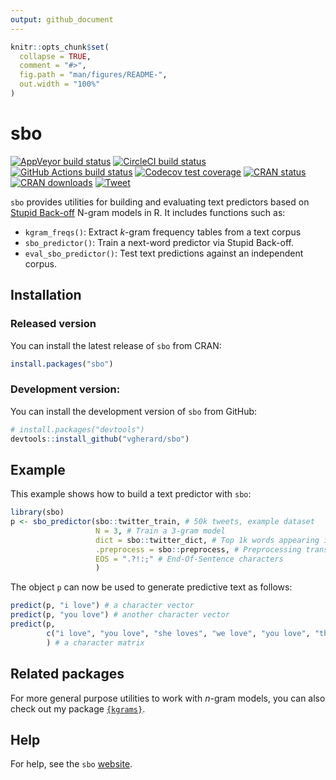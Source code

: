 ```yaml
---
output: github_document
---
```


<!-- README.md is generated from README.Rmd. Please edit that file -->

```r
knitr::opts_chunk$set(
  collapse = TRUE,
  comment = "#>",
  fig.path = "man/figures/README-",
  out.width = "100%"
)
```

# sbo

<!-- badges: start -->
[![AppVeyor build status](https://ci.appveyor.com/api/projects/status/github/vgherard/sbo?branch=master&svg=true)](https://ci.appveyor.com/project/vgherard/sbo)
[![CircleCI build status](https://circleci.com/gh/vgherard/sbo.svg?style=svg)](https://circleci.com/gh/vgherard/sbo)
[![GitHub Actions build status](https://github.com/vgherard/sbo/workflows/R-CMD-check/badge.svg)](https://github.com/vgherard/sbo/actions)
[![Codecov test coverage](https://codecov.io/gh/vgherard/sbo/branch/master/graph/badge.svg)](https://codecov.io/gh/vgherard/sbo?branch=master)
[![CRAN status](https://www.r-pkg.org/badges/version/sbo)](https://CRAN.R-project.org/package=sbo)
[![CRAN downloads](http://cranlogs.r-pkg.org/badges/grand-total/sbo)](https://CRAN.R-project.org/package=sbo)
[![Tweet](https://img.shields.io/twitter/url/http/shields.io.svg?style=social)](https://twitter.com/intent/tweet?text={sbo}: Stupid Back-Off N-gram Models in R&url=https://vgherard.github.io/sbo&via=ValerioGherardi&hashtags=rstats,nlp,ngrams)
<!-- badges: end -->

`sbo` provides utilities for building and evaluating text predictors based on 
[Stupid Back-off](https://www.aclweb.org/anthology/D07-1090.pdf) N-gram models 
in R. It includes functions such as:

- `kgram_freqs()`: Extract $k$-gram frequency tables from a text corpus
- `sbo_predictor()`: Train a next-word predictor via Stupid Back-off.
- `eval_sbo_predictor()`: Test text predictions against an independent corpus.

## Installation

### Released version

You can install the latest release of `sbo` from CRAN:

``` r
install.packages("sbo")
```

### Development version:

You can install the development version of `sbo` from GitHub:

``` r
# install.packages("devtools")
devtools::install_github("vgherard/sbo")
```

## Example

This example shows how to build a text predictor with `sbo`:

```r
library(sbo)
p <- sbo_predictor(sbo::twitter_train, # 50k tweets, example dataset
                   N = 3, # Train a 3-gram model
                   dict = sbo::twitter_dict, # Top 1k words appearing in corpus
                   .preprocess = sbo::preprocess, # Preprocessing transformation
                   EOS = ".?!:;" # End-Of-Sentence characters
                   )
```

The object `p` can now be used to generate predictive text as follows:

```r
predict(p, "i love") # a character vector
predict(p, "you love") # another character vector
predict(p, 
        c("i love", "you love", "she loves", "we love", "you love", "they love")
        ) # a character matrix
```

## Related packages

For more general purpose utilities to work with $n$-gram models, you can also check out my package [`{kgrams}`](https://vgherard.github.io/kgrams/).

## Help

For help, see  the `sbo` [website](https://vgherard.github.io/sbo/).